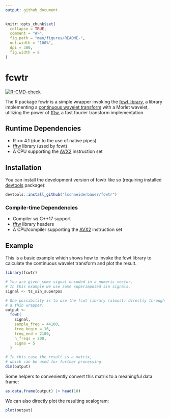 ```yaml
---
output: github_document
---
```


<!-- README.md is generated from README.Rmd. Please edit that file -->

```r
knitr::opts_chunk$set(
  collapse = TRUE,
  comment = "#>",
  fig.path = "man/figures/README-",
  out.width = "100%",
  dpi = 300,
  fig.width = 8
)
```

# fcwtr

<!-- badges: start -->
[![R-CMD-check](https://github.com/lschneiderbauer/fcwtr/actions/workflows/R-CMD-check.yaml/badge.svg)](https://github.com/lschneiderbauer/fcwtr/actions/workflows/R-CMD-check.yaml)
<!-- badges: end -->

The R package fcwtr is a simple wrapper invoking the [fcwt
library](https://github.com/fastlib/fCWT), a library implementing a
[continuous wavelet transform](https://en.wikipedia.org/wiki/Continuous_wavelet_transform) with a Morlet wavelet, utilizing the power of [fftw](https://www.fftw.org/),
a fast fourier transform implementation.

## Runtime Dependencies
* R >= 4.1 (due to the use of native pipes)
* [fftw](https://www.fftw.org/) library (used by fcwt)
* A CPU supporting the [AVX2](https://en.wikipedia.org/wiki/Advanced_Vector_Extensions) instruction set

## Installation

You can install the development version of fcwtr like so (requiring installed
[devtools](https://devtools.r-lib.org/) package):

``` r
devtools::install_github("lschneiderbauer/fcwtr")
```

### Compile-time Dependencies

* Compiler w/ C++17 support
* [fftw](https://www.fftw.org/) library headers
* A CPU/compiler supporting the [AVX2](https://en.wikipedia.org/wiki/Advanced_Vector_Extensions) instruction set


## Example

This is a basic example which shows how to invoke the fcwt library to calculate
the continuous wavelet transform and plot the result.

```r
library(fcwtr)

# You are given some signal encoded in a numeric vector.
# In this example we use some superimposed sin signals.
signal <- ts_sin_superpos

# One possibility is to use the fcwt library (almost) directly through
# a thin wrapper:
output <-
  fcwt(
    signal,
    sample_freq = 44100,
    freq_begin = 16,
    freq_end = 2100,
    n_freqs = 200,
    sigma = 5
  )

# In this case the result is a matrix,
# which can be used for further processing.
dim(output)
```

Some helpers to conveniently convert this matrix to a meaningful data frame:

```r
as.data.frame(output) |> head(10)
```

We can also directly plot the resulting scalogram:

```r
plot(output)
```


<!-- ```{r example_long_df, results='hide'} -->
<!-- # For long sequences, the required memory can exceed your local memory. In this -->
<!-- # case it can be useful to reduce the time resolution of the result and process -->
<!-- # the data in batches. This can be done with `fcwt_bulk_df`. -->
<!-- # In case the batch size is not explicitly provided, some heuristics are used to -->
<!-- # determine a batch size automatically: -->
<!-- batch_result <- fcwt_batch( -->
<!--   rep(ts_sin_sin, 10), -->
<!--   sampling_rate = 44100, -->
<!--   sigma = 4 -->
<!-- ) -->

<!-- plot(batch_result) -->
<!-- ``` -->

<!-- regenerate with devtools::build_readme() -->
